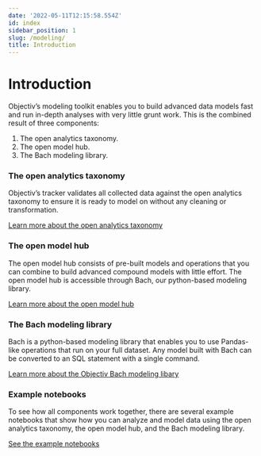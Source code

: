 ```yaml
---
date: '2022-05-11T12:15:58.554Z'
id: index
sidebar_position: 1
slug: /modeling/
title: Introduction
---
```


# Introduction

Objectiv’s modeling toolkit enables you to build advanced data models fast and run in-depth analyses with
very little grunt work. This is the combined result of three components:

1. The open analytics taxonomy.
1. The open model hub.
1. The Bach modeling library.

### The open analytics taxonomy

Objectiv’s tracker validates all collected data against the open analytics taxonomy to ensure it is ready to
model on without any cleaning or transformation.

[Learn more about the open analytics taxonomy](/docs/taxonomy/)

### The open model hub

The open model hub consists of pre-built models and operations that you can combine to build advanced
compound models with little effort. The open model hub is accessible through Bach, our python-based modeling
library.

[Learn more about the open model hub](/modeling/open-model-hub/index.mdx)

### The Bach modeling library

Bach is a python-based modeling library that enables you to use Pandas-like operations that run on your full
dataset. Any model built with Bach can be converted to an SQL statement with a single command.

[Learn more about the Objectiv Bach modeling libary](/modeling/bach/index.mdx)

### Example notebooks

To see how all components work together, there are several example notebooks that show how you can analyze
and model data using the open analytics taxonomy, the open model hub, and the Bach modeling library.

[See the example notebooks](/modeling/example-notebooks/index.mdx)
